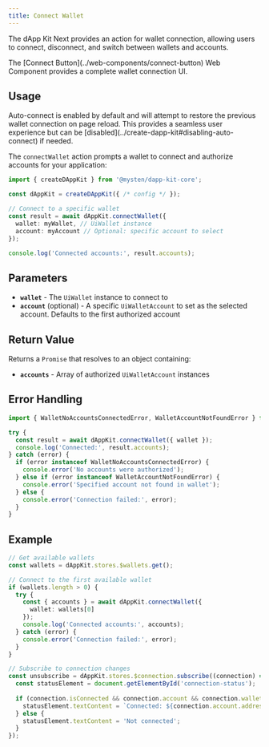 ```yaml
---
title: Connect Wallet
---
```


The dApp Kit Next provides an action for wallet connection, allowing users to connect, disconnect, and switch between wallets and accounts.

<Callout>
	The [Connect Button](../web-components/connect-button) Web Component provides a complete wallet connection UI.
</Callout>

## Usage

<Callout>
	Auto-connect is enabled by default and will attempt to restore the previous wallet connection on page reload. This provides a seamless user experience but can be [disabled](../create-dapp-kit#disabling-auto-connect) if needed.
</Callout>

The `connectWallet` action prompts a wallet to connect and authorize accounts for your application:

```typescript
import { createDAppKit } from '@mysten/dapp-kit-core';

const dAppKit = createDAppKit({ /* config */ });

// Connect to a specific wallet
const result = await dAppKit.connectWallet({
  wallet: myWallet, // UiWallet instance
  account: myAccount // Optional: specific account to select
});

console.log('Connected accounts:', result.accounts);
```

## Parameters

- **`wallet`** - The `UiWallet` instance to connect to
- **`account`** (optional) - A specific `UiWalletAccount` to set as the selected account. Defaults to the first authorized account

## Return Value

Returns a `Promise` that resolves to an object containing:
- **`accounts`** - Array of authorized `UiWalletAccount` instances

## Error Handling

```typescript
import { WalletNoAccountsConnectedError, WalletAccountNotFoundError } from '@mysten/dapp-kit-core';

try {
  const result = await dAppKit.connectWallet({ wallet });
  console.log('Connected:', result.accounts);
} catch (error) {
  if (error instanceof WalletNoAccountsConnectedError) {
    console.error('No accounts were authorized');
  } else if (error instanceof WalletAccountNotFoundError) {
    console.error('Specified account not found in wallet');
  } else {
    console.error('Connection failed:', error);
  }
}
```

## Example

```typescript
// Get available wallets
const wallets = dAppKit.stores.$wallets.get();

// Connect to the first available wallet
if (wallets.length > 0) {
  try {
    const { accounts } = await dAppKit.connectWallet({ 
      wallet: wallets[0] 
    });
    console.log('Connected accounts:', accounts);
  } catch (error) {
    console.error('Connection failed:', error);
  }
}

// Subscribe to connection changes
const unsubscribe = dAppKit.stores.$connection.subscribe((connection) => {
  const statusElement = document.getElementById('connection-status');
  
  if (connection.isConnected && connection.account && connection.wallet) {
    statusElement.textContent = `Connected: ${connection.account.address}`;
  } else {
    statusElement.textContent = 'Not connected';
  }
});
```
